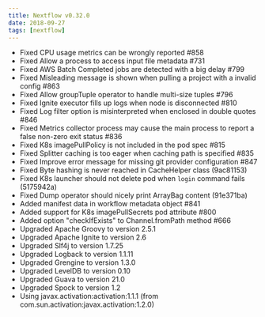 ---
title: Nextflow v0.32.0
date: 2018-09-27
tags: [nextflow]
---

- Fixed CPU usage metrics can be wrongly reported #858
- Fixed Allow a process to access input file metadata #731
- Fixed AWS Batch Completed jobs are detected with a big delay #799
- Fixed Misleading message is shown when pulling a project with a invalid config #863
- Fixed Allow groupTuple operator to handle multi-size tuples #796
- Fixed Ignite executor fills up logs when node is disconnected #810
- Fixed Log filter option is misinterpreted when enclosed in double quotes #846
- Fixed Metrics collector process may cause the main process to report a false non-zero exit status #836
- Fixed K8s imagePullPolicy is not included in the pod spec #815
- Fixed Splitter caching is too eager when caching path is specified #835
- Fixed Improve error message for missing git provider configuration #847
- Fixed Byte hashing is never reached in CacheHelper class (9ac81153)
- Fixed K8s launcher should not delete pod when `login` command fails (5175942a)
- Fixed Dump operator should nicely print ArrayBag content (91e371ba)
- Added manifest data in workflow metadata object #841
- Added support for K8s imagePullSecrets pod attribute #800
- Added option "checkIfExists" to Channel.fromPath method #666
- Upgraded Apache Groovy to version 2.5.1
- Upgraded Apache Ignite to version 2.6
- Upgraded Slf4j to version 1.7.25
- Upgraded Logback to version 1.1.11
- Upgraded Grengine to version 1.3.0
- Upgraded LevelDB to version 0.10
- Upgraded Guava to version 21.0
- Upgraded Spock to version 1.2
- Using javax.activation:activation:1.1.1 (from com.sun.activation:javax.activation:1.2.0)
